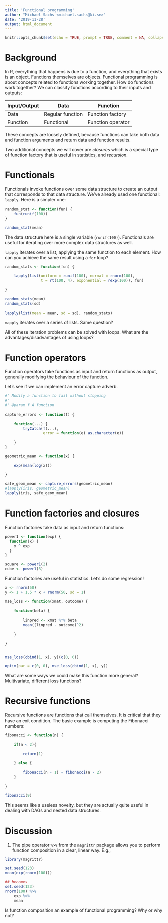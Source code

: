 ```yaml
---
title: 'Functional programming'
author: "Michael Sachs <michael.sachs@ki.se>"
date: '2019-11-28'
output: html_document
---
```


```r
knitr::opts_chunk$set(echo = TRUE, prompt = TRUE, comment = NA, collapse = TRUE)
```

# Background

In R, everything that happens is due to a function, and everything that exists is an object. Functions themselves are objects. Functional programming is about concepts related to functions working together. How do functions work together? We can classify functions according to their inputs and outputs: 

Input/Output | Data             | Function 
-------------|------------------|-----------------
Data         | Regular function | Function factory
Function     | Functional       | Function operator


These concepts are loosely defined, because functions can take both data and function arguments and return data and function results.

Two additional concepts we will cover are _closures_ which is a special type of function factory that is useful in statistics, and _recursion_. 

# Functionals

Functionals invoke functions over some data structure to create an output that corresponds to that data structure. We've already used one functional: `lapply`. Here is a simpler one:

```r
random_stat <- function(fun) {
    fun(runif(100))
}

random_stat(mean)

```

The data structure here is a single variable (`runif(100)`). Functionals are useful for iterating over more complex data structures as well. 

`lapply` iterates over a list, applying the same function to each element. How can you achieve the same result using a `for` loop?

```r
random_stats <- function(fun) {
    
    lapply(list(uniform = runif(100), normal = rnorm(100), 
                t = rt(100, 4), exponential = rexp(100)), fun)
    
}

random_stats(mean)
random_stats(sd)

lapply(list(mean = mean, sd = sd), random_stats)
```

`mapply` iterates over a series of lists. Same question? 

All of these iteration problems can be solved with loops. What are the advantages/disadvantages of using loops? 

# Function operators

Function operators take functions as input and return functions as output, generally modifying the behaviour of the function. 

Let's see if we can implement an error capture adverb. 

```r
#' Modify a function to fail without stopping
#' 
#' @param f A function

capture_errors <- function(f) {
    
    function(...) {
        tryCatch(f(...), 
                 error = function(e) as.character(e))    
        
    }
}

geometric_mean <- function(x) {
    
    exp(mean(log(x)))
    
}

safe_geom_mean <- capture_errors(geometric_mean)
#lapply(iris, geometric_mean)
lapply(iris, safe_geom_mean)
```


# Function factories and closures

Function factories take data as input and return functions:

```r
power1 <- function(exp) {
  function(x) {
    x ^ exp
  }
}

square <- power1(2)
cube <- power1(3)
```

Function factories are useful in statistics. Let's do some regression!

```r
x <- rnorm(50)
y <- 1 + 1.5 * x + rnorm(50, sd = 1)

mse_loss <- function(xmat, outcome) {
    
    function(beta) {
        
        linpred <- xmat %*% beta
        mean((linpred - outcome)^2)
        
    }
    
}


mse_loss(cbind(1, x), y)(c(0, 0))

optim(par = c(0, 0), mse_loss(cbind(1, x), y))
```

What are some ways we could make this function more general? Multivariate, different loss functions? 

# Recursive functions

Recursive functions are functions that call themselves. It is critical that they have an exit condition. The basic example is computing the Fibonacci numbers: 

```r
fibonacci <- function(n) {
    
    if(n < 2){
        
        return(1)
        
    } else {
        
        fibonacci(n - 1) + fibonacci(n - 2)
    }
    
}

fibonacci(9)
```


This seems like a useless novelty, but they are actually quite useful in dealing with DAGs and nested data structures.



# Discussion

1. The pipe operator `%>%` from the `magrittr` package allows you to perform function composition in a clear, linear way. E.g., 

```r
library(magrittr)

set.seed(123)
mean(exp(rnorm(100)))

## becomes
set.seed(123)
rnorm(100) %>% 
    exp %>% 
    mean

```

Is function composition an example of functional programming? Why or why not?



